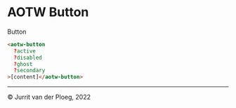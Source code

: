 
<Meta title="Components/Button/Overview" />

# AOTW Button

<aotw-button>Button</aotw-button>

```html
<aotw-button
  ?active
  ?disabled
  ?ghost
  ?secondary
>[content]</aotw-button>
```

---

&copy; Jurrit van der Ploeg, 2022